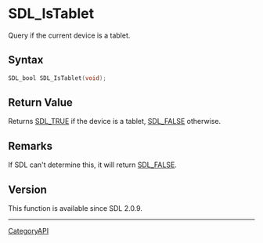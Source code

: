 = SDL_IsTablet =

Query if the current device is a tablet.

== Syntax ==

<syntaxhighlight lang='c'>
SDL_bool SDL_IsTablet(void);
</syntaxhighlight>

== Return Value ==

Returns [[SDL_TRUE]] if the device is a tablet, [[SDL_FALSE]] otherwise.

== Remarks ==

If SDL can't determine this, it will return [[SDL_FALSE]].

== Version ==

This function is available since SDL 2.0.9.

----
[[CategoryAPI]]


